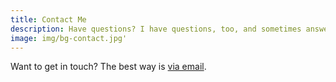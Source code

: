 ```yaml
---
title: Contact Me
description: Have questions? I have questions, too, and sometimes answers.
image: img/bg-contact.jpg'
---
```


Want to get in touch? The best way is [via email](mailto:christopher.fuhrman@gmail.com). 
